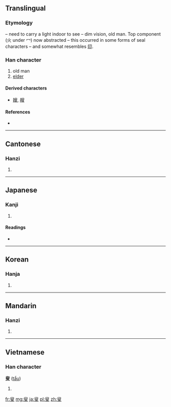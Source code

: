 {{also|叜}}
==Translingual==
===Etymology===
{{Han compound|又|t1=hand|火|t2=fire|冖|t3=roof, house|ls=ic}} – need to carry a light indoor to see – dim vision, old man. Top component (火 under 冖) now abstracted – this occurred in some forms of seal characters – and somewhat resembles [[印]].

===Han character===
{{Han char|rn=29|rad=又|as=08|sn=10|four=7740<sub>7</sub>|canj=竹X中水 (HXLE)}}

# old man
# [[elder]]

====Derived characters====
* [[嫂]], [[艘]]

====References====
* {{Han ref|kx=0166.210|dkj=03176|dj=0378.130|hdz=10399.010|uh=53DF|ud=21471|bh=ADEE|bd=44526}}

----

==Cantonese==

===Hanzi===
{{yue-hanzi|jyut=|y=sau2}}

# {{defn|lang=yue|sort=又08}}

----

==Japanese==

===Kanji===
{{ja-kanji|grade=|rs=又08}}

# {{defn|lang=ja|sort=又08}}

====Readings====
* {{ja-readings|on=[[そう]] (sō), [[しゅう]] (shū)|kun=[[おきな]] (okina)}}

----

==Korean==

===Hanja===
{{ko-hanja|hangeul=수|rv=su|mr=su}}

# {{defn|lang=ko|sort=又08}}

----

==Mandarin==

===Hanzi===
{{cmn-hanzi|pin=[[sǒu]] ([[sou3]])|wg=sou<sup>3</sup>}}

# {{defn|lang=cmn|sort=又08}}

----

==Vietnamese==

===Han character===
'''叟''' ([[tẩu]])

# {{defn|lang=vi}}

[[fr:叟]]
[[mg:叟]]
[[ja:叟]]
[[pl:叟]]
[[zh:叟]]